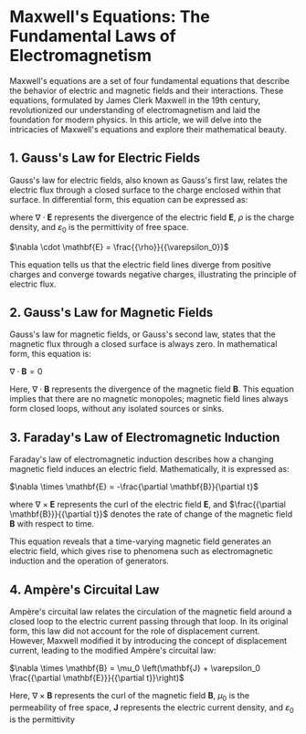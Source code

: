 
# Maxwell's Equations: The Fundamental Laws of Electromagnetism

Maxwell's equations are a set of four fundamental equations that describe the behavior of electric and magnetic fields and their interactions. These equations, formulated by James Clerk Maxwell in the 19th century, revolutionized our understanding of electromagnetism and laid the foundation for modern physics. In this article, we will delve into the intricacies of Maxwell's equations and explore their mathematical beauty.

## 1. Gauss's Law for Electric Fields

Gauss's law for electric fields, also known as Gauss's first law, relates the electric flux through a closed surface to the charge enclosed within that surface. In differential form, this equation can be expressed as:

where $\nabla \cdot \mathbf{E}$ represents the divergence of the electric field $\mathbf{E}$, $\rho$ is the charge density, and $\varepsilon_0$ is the permittivity of free space.

$\nabla \cdot \mathbf{E} = \frac{{\rho}}{{\varepsilon_0}}$

This equation tells us that the electric field lines diverge from positive charges and converge towards negative charges, illustrating the principle of electric flux.

## 2. Gauss's Law for Magnetic Fields

Gauss's law for magnetic fields, or Gauss's second law, states that the magnetic flux through a closed surface is always zero. In mathematical form, this equation is:

$\nabla \cdot \mathbf{B} = 0$

Here, $\nabla \cdot \mathbf{B}$ represents the divergence of the magnetic field $\mathbf{B}$. This equation implies that there are no magnetic monopoles; magnetic field lines always form closed loops, without any isolated sources or sinks.

## 3. Faraday's Law of Electromagnetic Induction

Faraday's law of electromagnetic induction describes how a changing magnetic field induces an electric field. Mathematically, it is expressed as:

$\nabla \times \mathbf{E} = -\frac{\partial \mathbf{B}}{\partial t}$

where $\nabla \times \mathbf{E}$ represents the curl of the electric field $\mathbf{E}$, and $\frac{{\partial \mathbf{B}}}{{\partial t}}$ denotes the rate of change of the magnetic field $\mathbf{B}$ with respect to time.

This equation reveals that a time-varying magnetic field generates an electric field, which gives rise to phenomena such as electromagnetic induction and the operation of generators.

## 4. Ampère's Circuital Law

Ampère's circuital law relates the circulation of the magnetic field around a closed loop to the electric current passing through that loop. In its original form, this law did not account for the role of displacement current. However, Maxwell modified it by introducing the concept of displacement current, leading to the modified Ampère's circuital law:

$\nabla \times \mathbf{B} = \mu_0 \left(\mathbf{J} + \varepsilon_0 \frac{{\partial \mathbf{E}}}{{\partial t}}\right)$

Here, $\nabla \times \mathbf{B}$ represents the curl of the magnetic field $\mathbf{B}$, $\mu_0$ is the permeability of free space, $\mathbf{J}$ represents the electric current density, and $\varepsilon_0$ is the permittivity
